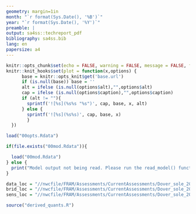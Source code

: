 ```yaml
---
geometry: margin=1in
month: "`r format(Sys.Date(), '%B')`"
year: "`r format(Sys.Date(), '%Y')`"
preamble: |
output: sa4ss::techreport_pdf
bibliography: sa4ss.bib
lang: en
papersize: a4
---
```


```r
knitr::opts_chunk$set(echo = FALSE, warning = FALSE, message = FALSE, fig.pos = 'H')
knitr::knit_hooks$set(plot = function(x,options) {
      base = knitr::opts_knit$get('base.url')
      if (is.null(base)) base = ''
      alt = ifelse (is.null(options$alt),"",options$alt)
      cap = ifelse (is.null(options$caption),"",options$caption)
      if (alt != ""){
        sprintf('![%s](%s%s "%s")', cap, base, x, alt)
      } else {
        sprintf('![%s](%s%s)', cap, base, x)  
        }
  })

load("00opts.Rdata")

if(file.exists("00mod.Rdata")){

  load("00mod.Rdata")
} else {
  print("Model output not being read. Please run the read_model() function.")
}

data_loc = "//nwcfile/FRAM/Assessments/CurrentAssessments/Dover_sole_2021/data"
brid_loc = "//nwcfile/FRAM/Assessments/CurrentAssessments/Dover_sole_2021/models/_bridging"
sens_loc = "//nwcfile/FRAM/Assessments/CurrentAssessments/Dover_sole_2021/models/_sensitivities"

source("derived_quants.R")

```
